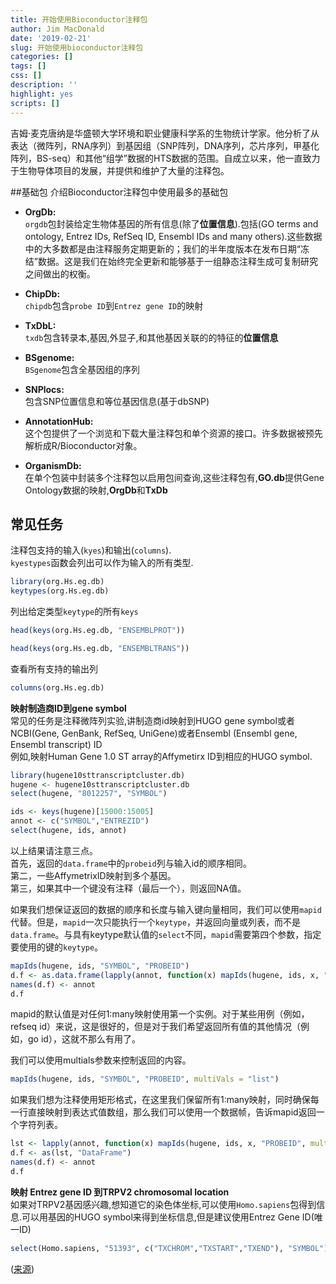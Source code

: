 ```yaml
---
title: 开始使用Bioconductor注释包
author: Jim MacDonald
date: '2019-02-21'
slug: 开始使用bioconductor注释包
categories: []
tags: []
css: []
description: ''
highlight: yes
scripts: []
---
```



吉姆·麦克唐纳是华盛顿大学环境和职业健康科学系的生物统计学家。他分析了从表达（微阵列，RNA序列）到基因组（SNP阵列，DNA序列，芯片序列，甲基化阵列，BS-seq）和其他“组学”数据的HTS数据的范围。自成立以来，他一直致力于生物导体项目的发展，并提供和维护了大量的注释包。   

##基础包 
介绍Bioconductor注释包中使用最多的基础包   

- **OrgDb:**   
`orgdb`包封装给定生物体基因的所有信息(除了**位置信息**).包括(GO terms and ontology, Entrez IDs, RefSeq ID, Ensembl IDs and many others).这些数据中的大多数都是由注释服务定期更新的；我们的半年度版本在发布日期“冻结”数据。这是我们在始终完全更新和能够基于一组静态注释生成可复制研究之间做出的权衡。

- **ChipDb:**   
`chipdb`包含`probe ID`到`Entrez gene ID`的映射

- **TxDbL:**   
`txdb`包含转录本,基因,外显子,和其他基因关联的的特征的**位置信息**    

- **BSgenome:**   
`BSgenome`包含全基因组的序列   

- **SNPlocs:**   
包含SNP位置信息和等位基因信息(基于dbSNP)

- **AnnotationHub:**   
这个包提供了一个浏览和下载大量注释包和单个资源的接口。许多数据被预先解析成R/Bioconductor对象。   

- **OrganismDb:**  
在单个包装中封装多个注释包以启用包间查询,这些注释包有,**GO.db**提供Gene Ontology数据的映射,**OrgDb**和**TxDb**


## 常见任务   
注释包支持的输入(`kyes`)和输出(`columns`).   
`kyestypes`函数会列出可以作为输入的所有类型.   

```r
library(org.Hs.eg.db)
keytypes(org.Hs.eg.db)

```
列出给定类型`keytype`的所有`keys`   
```r
head(keys(org.Hs.eg.db, "ENSEMBLPROT"))

head(keys(org.Hs.eg.db, "ENSEMBLTRANS"))
```
查看所有支持的输出列   
```r
columns(org.Hs.eg.db)
```

**映射制造商ID到gene symbol**   
常见的任务是注释微阵列实验,讲制造商id映射到HUGO gene symbol或者NCBI(Gene, GenBank, RefSeq, UniGene)或者Ensembl (Ensembl gene, Ensembl transcript) ID  
例如,映射Human Gene 1.0 ST array的Affymetirx ID到相应的HUGO symbol.   
```r
library(hugene10sttranscriptcluster.db)
hugene <- hugene10sttranscriptcluster.db
select(hugene, "8012257", "SYMBOL")

ids <- keys(hugene)[15000:15005]
annot <- c("SYMBOL","ENTREZID")
select(hugene, ids, annot)
```

以上结果请注意三点。   
首先，返回的`data.frame`中的`probeid`列与输入id的顺序相同。   
第二，一些AffymetrixID映射到多个基因。   
第三，如果其中一个键没有注释（最后一个），则返回NA值。   

如果我们想保证返回的数据的顺序和长度与输入键向量相同，我们可以使用`mapid`代替。但是，`mapid`一次只能执行一个`keytype`，并返回向量或列表，而不是`data.frame`。与具有keytype默认值的`select`不同，`mapid`需要第四个参数，指定要使用的键的`keytype`。

```r
mapIds(hugene, ids, "SYMBOL", "PROBEID")
d.f <- as.data.frame(lapply(annot, function(x) mapIds(hugene, ids, x, "PROBEID")))
names(d.f) <- annot
d.f
```


mapid的默认值是对任何1:many映射使用第一个实例。对于某些用例（例如，refseq id）来说，这是很好的，但是对于我们希望返回所有值的其他情况（例如，go id），这就不那么有用了。

我们可以使用multials参数来控制返回的内容。   
```r
mapIds(hugene, ids, "SYMBOL", "PROBEID", multiVals = "list")
```

如果我们想为注释使用矩形格式，在这里我们保留所有1:many映射，同时确保每一行直接映射到表达式值数组，那么我们可以使用一个数据帧，告诉mapid返回一个字符列表。
```r
lst <- lapply(annot, function(x) mapIds(hugene, ids, x, "PROBEID", multiVals = "CharacterList"))
d.f <- as(lst, "DataFrame")
names(d.f) <- annot
d.f
```


**映射 Entrez gene ID 到TRPV2 chromosomal location**   
如果对TRPV2基因感兴趣,想知道它的染色体坐标,可以使用`Homo.sapiens`包得到信息.可以用基因的HUGO symbol来得到坐标信息,但是建议使用Entrez Gene ID(唯一ID)   

```r
select(Homo.sapiens, "51393", c("TXCHROM","TXSTART","TXEND"), "SYMBOL")

```

([来源](http://www.bioconductor.org/help/newsletters/2016_January/#design-matrices-for-differential-gene-expression))
